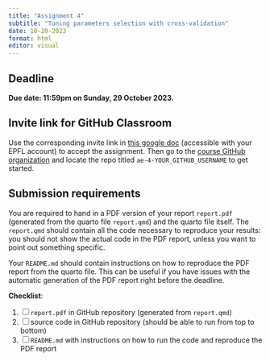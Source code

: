 ```yaml
---
title: "Assignment 4"
subtitle: "Tuning parameters selection with cross-validation"
date: 10-20-2023
format: html
editor: visual
---
```


::: callout-important
# Deadline

**Due date: 11:59pm on Sunday, 29 October 2023.**
:::

::: {.callout-note collapse="true"}
# Invite link for GitHub Classroom

Use the corresponding invite link in [this google doc](https://docs.google.com/document/d/1XTO7obXEr2Yxllxk48wnZ5e49ptPGMsMyl40KEZDGRg/edit?usp=sharing) (accessible with your EPFL account) to accept the assignment. Then go to the [course GitHub organization](https://github.com/MATH-517) and locate the repo titled `ae-4-YOUR_GITHUB_USERNAME` to get started.
:::

::: {.callout-warning collapse="false"}
# Submission requirements

You are required to hand in a PDF version of your report `report.pdf` (generated from the quarto file `report.qmd`) and the quarto file itself. The `report.qmd` should contain all the code necessary to reproduce your results: you should not show the actual code in the PDF report, unless you want to point out something specific.

Your `README.md` should contain instructions on how to reproduce the PDF report from the quarto file. This can be useful if you have issues with the automatic generation of the PDF report right before the deadline.

**Checklist**:

1. [ ] `report.pdf` in GitHub repository (generated from `report.qmd`)
2. [ ] source code in GitHub repository (should be able to run from top to bottom)
3. [ ] `README.md` with instructions on how to run the code and reproduce the PDF report
:::


